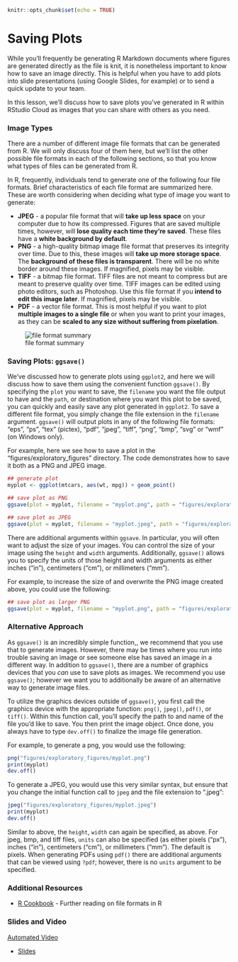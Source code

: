 

```r
knitr::opts_chunk$set(echo = TRUE)
```

# Saving Plots

While you'll frequently be generating R Markdown documents where figures are generated directly as the file is knit, it is nonetheless important to know how to save an image directly. This is helpful when you have to add plots into slide presentations (using Google Slides, for example) or to send a quick update to your team.

In this lesson, we'll discuss how to save plots you've generated in R within RStudio Cloud as images that you can share with others as you need.

### Image Types

There are a number of different image file formats that can be generated from R.  We will only discuss four of them here, but we'll list the other possible file formats in each of the following sections, so that you know what types of files can be generated from R.

In R, frequently, individuals tend to generate one of the following four file formats. Brief characteristics of each file format are summarized here. These are worth considering when deciding what type of image you want to generate:

* __JPEG__ - a popular file format that will **take up less space** on your computer due to how its compressed. Figures that are saved multiple times, however, will **lose quality each time they're saved**. These files have a **white background by default**.
* __PNG__ - a high-quality bitmap image file format that preserves its integrity over time. Due to this, these images will **take up more storage space**. The **background of these files is transparent**. There will be no white border around these images.  If magnified, pixels may be visible.
* __TIFF__ - a bitmap file format. TIFF files are not meant to compress but are meant to preserve quality over time. TIFF images can be edited using photo editors, such as Photoshop. Use this file format if you **intend to edit this image later**. If magnified, pixels may be visible.
* __PDF__ - a vector file format. This is most helpful if you want to plot **multiple images to a single file** or when you want to print your images, as they can be **scaled to any size without suffering from pixelation**.


![file format summary](https://docs.google.com/presentation/d/1O_10dR6Nb273S0bF-Xv3VCCHweagVzRJVv7HI1NPMBs/export/png?id=1O_10dR6Nb273S0bF-Xv3VCCHweagVzRJVv7HI1NPMBs&pageid=g3c02ec7cbb_0_0)

### Saving Plots: `ggsave()`

We've discussed how to generate plots using `ggplot2`, and here we will discuss how to save them using the convenient function `ggsave()`. By specifying the `plot` you want to save, the `filename` you want the file output to have and the `path`, or destination where you want this plot to be saved, you can quickly and easily save any plot generated in `ggplot2`. To save a different file format, you simply change the file extension in the `filename` argument. `ggsave()` will output plots in any of the following file formats: "eps", "ps", "tex" (pictex), "pdf", "jpeg", "tiff", "png", "bmp", "svg" or "wmf" (on Windows only).

For example, here we see how to save a plot in the "figures/exploratory_figures" directory. The code demonstrates how to save it both as a PNG and JPEG image.

```r
## generate plot
myplot <- ggplot(mtcars, aes(wt, mpg)) + geom_point()

## save plot as PNG
ggsave(plot = myplot, filename = "myplot.png", path = "figures/exploratory_figures")

## save plot as JPEG
ggsave(plot = myplot, filename = "myplot.jpeg", path = "figures/exploratory_figures")
```

There are additional arguments within `ggsave`. In particular, you will often want to adjust the size of your images. You can control the size of your image using the `height` and `width` arguments. Additionally, `ggsave()` allows you to specify the units of those height and width arguments as either inches ("in"), centimeters ("cm"), or millimeters ("mm").

For example, to increase the size of and overwrite the PNG image created above, you could use the following:

```r
## save plot as larger PNG
ggsave(plot = myplot, filename = "myplot.png", path = "figures/exploratory_figures", height = 9, width = 9, unit = c("in"))
```

### Alternative Approach

As `ggsave()` is an incredibly simple function,, we recommend that you use that to generate images. However, there may be times where you run into trouble saving an image or see someone else has saved an image in a different way. In addition to `ggsave()`, there are a number of graphics devices that you *can* use to save plots as images. We recommend you use `ggsave()`; however we want you to additionally be aware of an alternative way to generate image files.  

To utilize the graphics devices outside of `ggsave()`, you first call the graphics device with the appropriate function: `png()`, `jpeg()`, `pdf()`, or `tiff()`. Within this function call, you'll specify the path to and name of the file you'd like to save. You then print the image object. Once done, you always have to type `dev.off()` to finalize the image file generation.

For example, to generate a png, you would use the following:

```r
png("figures/exploratory_figures/myplot.png")
print(myplot)
dev.off()
```

To generate a JPEG, you would use this very similar syntax, but ensure that you change the initial function call to `jpeg` and the file extension to ".jpeg":

```r
jpeg("figures/exploratory_figures/myplot.jpeg")
print(myplot)
dev.off()
```

Similar to above, the `height`, `width` can again be specified, as above. For jpeg, bmp, and tiff files, `units` can also be specified (as either pixels ("px"), inches ("in"), centimeters ("cm"), or millimeters ("mm"). The default is pixels. When generating PDFs using `pdf()` there are additional arguments that can be viewed using `?pdf`; however, there is no `units` argument to be specified.

### Additional Resources

* [R Cookbook](http://www.cookbook-r.com/Graphs/Output_to_a_file/)  - Further reading on file formats in R

### Slides and Video

[Automated Video](https://youtu.be/1z3m_9ZXp0M)

  * [Slides](https://docs.google.com/presentation/d/1O_10dR6Nb273S0bF-Xv3VCCHweagVzRJVv7HI1NPMBs/edit?usp=sharing)
